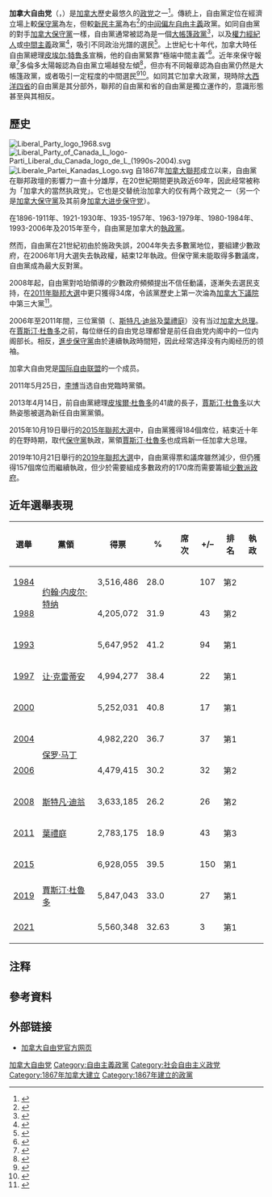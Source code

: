 {{refimprove|time=2015-09-17T01:52:00+00:00}}
{{noteTA
| G1 = 政治人物
| 1 = zh-cn:特鲁多; zh-hk:杜魯多; zh-tw:杜魯道;
}}
{{Infobox political party
|name       = 加拿大自由党
|name_native     = Liberal Party of Canada{{en}}<br>Parti libéral du Canada{{fr}}
|colorcode        = {{Party meta/color/加拿大自由党}}
|logo       = Liberal Party of Canada Logo 2014.svg
|leader           = [[賈斯汀·杜魯多|賈斯汀·杜魯多]]
|president        = Suzanne Cowan
|foundation       = 1867年7月1日 
|predecessor      = {{le|晶砂党|Clear Grits}}<br>{{le|红党 (加拿大)|Parti rouge|红党}}
|ideology         = [[社會自由主義|社會自由主義]]<br />[[自由主義|自由主義]]（[[加拿大自由主義|加拿大]]）<br />[[第三條道路|第三條道路]]
|headquarters     = {{CAN}}[[安大略省|安大略省]][[渥太华|渥太华]] <br>亞厘畢街350號920室<br>(350 Albert St Suite 920)
|international    = [[國際自由聯盟|國際自由聯盟]]
|position         = [[中間|中間]]至[[中間偏左|中間偏左]]
|colors           = [[红色|红色]]
|website          = {{Url|https://www.liberal.ca/}}
|seats1_title     = [[加拿大下議院|下議院]]
|seats1           = {{Infobox political party/seats|159|338|hex={{Party meta/color/加拿大自由党}}|per=1}}
|seats2_title     = [[加拿大上議院|上議院]]
|seats2           = {{Infobox political party/seats|0|105|hex={{Party meta/color/加拿大自由党}}|per=1}}{{notetag|2014年，所有自由党上议员都被排除出自由党国会党团，由[[保罗·马丁|保罗·马丁]]及之前自由党总理提名的上议员之后组成{{le|上議院自由黨團|Senate Liberal Caucus}}，和自由党没有隶属关系。賈斯汀·杜魯多提名的上议员则属于{{le|独立上议员小组|Independent Senators Group}}。<ref>{{Cite web|title=Justin Trudeau kicks all 32 Liberal senators out of caucus in bid for reform|url=https://nationalpost.com/news/politics/justin-trudeau-kicks-senators-out-of-liberal-caucus-in-bid-to-show-hes-serious-about-cleaning-up-red-chamber|date=2014-01-29|accessdate=2019-04-21|language=en-CA|last = Spencer |first = Christina}}</ref>}}
|country = 加拿大
}}
'''加拿大自由党'''（{{lang-en|Liberal Party of Canada}}，{{lang-fr|Parti libéral du Canada}}）是[[加拿大|加拿大]]歷史最悠久的[[政党|政党]]之一<ref>{{cite news |url=http://www.thestar.com/news/canada/article/825093--ignatieff-liberal-party-is-a-coalition-of-the-centre |script-title=en:Ignatieff: Liberal party is a ‘coalition of the centre’, Ignatieff says ‘big red tent’ needs left and right votes |publisher=thestar.com |quote=We have to stand in the centre, drawing people from both sides of the political spectrum. |date=2010-06-17 |location=Toronto |first=Susan |last=Delacourt |accessdate=2011-12-10 |archive-date=2012-10-24 |archive-url=https://web.archive.org/web/20121024110051/http://www.thestar.com/news/canada/article/825093--ignatieff-liberal-party-is-a-coalition-of-the-centre |dead-url=no }}</ref>。傳統上，自由黨定位在經濟立場上較[[加拿大保守黨|保守黨]]為左，但較[[新民主党_(加拿大)|新民主黨]]為右<ref name="puddington">{{cite book |last=Puddington |first=Arch |title=Freedom in the World: The Annual Survey of Political Rights and Civil Liberties |publisher=Rowman & Littlefield |year=2007 |ISBN=9780742558977 |page=142 |quote=After a dozen years of center-left Liberal Party rule, the Conservative Party emerged from the 2006 parliamentary elections with a plurality and established a fragile minority government.}}</ref>的[[中間偏左|中间偏左]][[自由主義|自由主義]]政黨。如同自由黨的對手[[加拿大保守黨|加拿大保守黨]]一樣，自由黨通常被認為是一個[[大帐篷政党|大帳篷政黨]]<ref>{{Cite book|chapter=Big Tent Politics: The Liberal Party’s Long Mastery of Canada’s Public Life|url=https://books.google.ca/books?id=D-c0CgAAQBAJ&pg=PA16&redir_esc=y#v=onepage&q&f=false|publisher=UBC Press|date=2015-09-01|isbn=978-0-7748-3002-7|language=en|first=R. Kenneth|last=Carty|title=Big Tent Politics: The Liberal Party’s Long Mastery of Canada’s Public Life|year=|location=|pages=|access-date=2020-12-21|archive-date=2022-04-07|archive-url=https://web.archive.org/web/20220407193242/https://books.google.ca/books?id=D-c0CgAAQBAJ&pg=PA16&redir_esc=y#v=onepage&q&f=false}}</ref>，以及[[中间主义|權力經紀人]]或[[中间主义|中間主義]]政黨<ref>{{Cite web|title=Political Parties and the Practice of Brokerage Politics|url=https://www.researchgate.net/publication/283614701_Political_Parties_and_the_Practice_of_Brokerage_Politics|accessdate=2020-12-21|work=ResearchGate|language=en}}</ref>，吸引不同政治光譜的選民<ref>{{Cite book|chapter=The Canadian Environment in Political Context|url=https://books.google.ca/books?id=Bvw_CwAAQBAJ&pg=PA55&redir_esc=y#v=onepage&q&f=false|publisher=University of Toronto Press|date=2015-12-21|isbn=978-1-4426-0871-9|language=en|first=Andrea|last=Olive|title=The Canadian Environment in Political Context|year=|location=|pages=|access-date=2020-12-21|archive-date=2022-04-07|archive-url=https://web.archive.org/web/20220407193242/https://books.google.ca/books?id=Bvw_CwAAQBAJ&pg=PA55&redir_esc=y#v=onepage&q&f=false}}</ref>。上世紀七十年代，加拿大時任自由黨總理[[皮埃尔·特鲁多|皮埃尔·特鲁多]]宣稱，他的自由黨緊靠“極端中間主義”<ref>{{Cite book|chapter=The essential Trudeau|url=https://www.worldcat.org/oclc/39335443|publisher=M & S|date=1998|location=Toronto|isbn=0-7710-8591-5|oclc=39335443|last=Trudeau, Pierre Elliott.|title=The essential Trudeau|first=|year=|pages=}}</ref>。近年來保守報章<ref>{{Cite web|title=Canada - World Newspapers and Magazines - Worldpress.org|url=https://www.worldpress.org/newspapers/AMERICAS/Canada.cfm|accessdate=2020-12-21|work=www.worldpress.org|archive-date=2019-05-27|archive-url=https://web.archive.org/web/20190527034351/https://www.worldpress.org/newspapers/AMERICAS/Canada.cfm|dead-url=no}}</ref>多倫多太陽報認為自由黨立場越發左傾<ref>{{cite news|author1=ANTHONY FUREY|title=Liberal Party veers further left|url=http://www.torontosun.com/2014/02/21/liberal-party-veers-further-left|publisher=Toronto Sun|date=2014-02-21|accessdate=2015-10-14|archive-date=2016-03-04|archive-url=https://web.archive.org/web/20160304102259/http://www.torontosun.com/2014/02/21/liberal-party-veers-further-left|dead-url=no}}</ref>，但亦有不同報章認為自由黨仍然是大帳篷政黨，或者吸引一定程度的中間選民<ref>{{Cite web|title=Conservatives struggle for harmony in the 'big tent'|url=https://standard-freeholder.com/news/local-news/conservatives-struggle-for-harmony-in-the-big-tent|accessdate=2020-12-21|work=thewhig|language=en-CA|archive-date=2020-12-16|archive-url=https://web.archive.org/web/20201216043750/https://www.standard-freeholder.com/news/local-news/conservatives-struggle-for-harmony-in-the-big-tent|dead-url=no}}</ref><ref>{{Cite web|title=Will centrist voters turn away from Justin Trudeau? It's unlikely|url=http://angusreid.org/will-centrist-voters-turn-away-from-justin-trudeau-its-unlikely/|accessdate=2020-12-21|date=2020-08-22|work=Angus Reid Institute|language=en-US|archive-date=2020-12-19|archive-url=https://web.archive.org/web/20201219152729/http://angusreid.org/will-centrist-voters-turn-away-from-justin-trudeau-its-unlikely/|dead-url=no}}</ref>。如同其它加拿大政黨，現時除[[加拿大大西洋省份|大西洋四省]]的自由黨是其分部外，聯邦的自由黨和省的自由黨是獨立運作的，意識形態甚至與其相反。

== 歷史 ==
[[File:Liberal_Party_logo_1968.svg|thumb]]
[[File:Liberal_Party_of_Canada_L_logo-Parti_Liberal_du_Canada_logo_de_L_(1990s-2004).svg|thumb]]
[[File:Liberale_Partei_Kanadas_Logo.svg|thumb]]
自1867年[[加拿大联邦化|加拿大聯邦]]成立以来，自由黨在聯邦政壇的影響力一直十分雄厚，在20世紀期間更执政近69年，因此经常被称为「加拿大的當然执政党」。它也是交替统治加拿大的仅有两个政党之一（另一个是[[加拿大保守黨|加拿大保守黨]]及其前身[[加拿大进步保守党|加拿大进步保守党]]）。

在1896-1911年、1921-1930年、1935-1957年、1963-1979年、1980-1984年、1993-2006年及2015年至今，自由黨是加拿大的[[執政黨|執政黨]]。

然而，自由黨在21世紀初由於施政失誤，2004年失去多數黨地位，要組建少數政府，在2006年1月大選失去執政權，結束12年執政。但保守黨未能取得多數議席，自由黨成為最大反對黨。

2008年起，自由黨對哈珀領導的少數政府頻頻提出不信任動議，逐漸失去選民支持，在[[2011年加拿大國會下議院選舉|2011年聯邦大選]]中更只獲得34席，令該黨歷史上第一次淪為[[加拿大下議院|加拿大下議院]]中第三大黨<ref>{{cite news|last=Fitzpatrick|first=Meagan|title=Ignatieff's Liberals lose Official Opposition status|url=http://www.cbc.ca/news/politics/story/2011/05/02/cv-election-liberals.html|accessdate=2011-11-07|newspaper=Canadian Broadcasting Corporation|date=2011-05-03|archive-date=2013-08-27|archive-url=https://web.archive.org/web/20130827162410/http://www.cbc.ca/news/politics/story/2011/05/02/cv-election-liberals.html|dead-url=no}}</ref>。

2006年至2011年間，三位黨領（{{tsl|en|Edward Blake|愛德華·布雷克}}、[[斯特凡·迪翁|斯特凡·迪翁]]及[[葉禮庭|葉禮庭]]）没有当过[[加拿大总理|加拿大总理]]。在[[賈斯汀·杜魯多|賈斯汀·杜魯多]]之前，每位继任的自由党总理都曾是前任自由党内阁中的一位内阁部长。相反，[[加拿大進步保守黨|進步保守黨]]由於連續執政時間短，因此经常选择没有内阁经历的领袖。

加拿大自由党是[[國際自由聯盟|国际自由联盟]]的一个成员。

2011年5月25日，[[李博_(政治人物)|李博]]当选自由党臨時黨領。

2013年4月14日，前自由黨總理[[皮埃爾·杜魯多|皮埃爾·杜魯多]]的41歲的長子，[[賈斯汀·杜魯多|賈斯汀·杜魯多]]以大熱姿態被選為新任自由黨黨領。

2015年10月19日舉行的[[2015年加拿大國會下議院選舉|2015年聯邦大選]]中，自由黨獲得184個席位，結束近十年的在野時期，取代[[加拿大保守黨|保守黨]]執政，黨領[[賈斯汀·杜魯多|賈斯汀·杜魯多]]也成爲新一任加拿大总理。

2019年10月21日舉行的[[2019年加拿大聯邦大選|2019年聯邦大選]]中，自由黨得票和議席雖然減少，但仍獲得157個席位而繼續執政，但少於需要組成多數政府的170席而需要籌組[[少數派政府|少數派政府]]。

==近年選舉表現==
{| class="wikitable" style="text-align: right;"
|-
! 選舉
! 黨領
! 得票
! %
! 席次
! +/–
! 排名
! 執政
|-
! [[1984年加拿大联邦大选|1984]]
| align="left" rowspan=2| [[约翰·内皮尔·特纳|约翰·内皮尔·特纳]]
| 3,516,486
| 28.0
| align="left"| {{Composition bar|40|282|hex={{Canadian party colour|CA|Liberal}}}}
| {{decrease}} 107
| {{decrease}} 第2
| {{no2|反對黨}}
|-
! [[1988年加拿大联邦大选|1988]]
| 4,205,072
| 31.9
| align="left"| {{Composition bar|83|295|hex={{Canadian party colour|CA|Liberal}}}}
| {{increase}} 43
| {{steady}} 第2
| {{no2|反對黨}}
|-
! [[1993年加拿大联邦大选|1993]]
| align="left" rowspan=3| [[让·克雷蒂安|让·克雷蒂安]]
| 5,647,952
| 41.2
| align="left"| {{Composition bar|177|295|hex={{Canadian party colour|CA|Liberal}}}}
| {{increase}} 94
| {{increase}} 第1
| {{yes2|多數黨}}
|-
! [[1997年加拿大联邦大选|1997]]
| 4,994,277
| 38.4
| align="left"| {{Composition bar|155|301|hex={{Canadian party colour|CA|Liberal}}}}
| {{decrease}} 22
| {{steady}} 第1
| {{yes2|多數黨}}
|-
! [[2000年加拿大联邦大选|2000]]
| 5,252,031
| 40.8
| align="left"| {{Composition bar|172|301|hex={{Canadian party colour|CA|Liberal}}}}
| {{increase}} 17
| {{steady}} 第1
| {{yes2|多數黨}}
|-
! [[2004年加拿大联邦大选|2004]]
| align="left" rowspan=2| [[保罗·马丁|保罗·马丁]]
| 4,982,220
| 36.7
| align="left"| {{Composition bar|135|308|hex={{Canadian party colour|CA|Liberal}}}}
| {{decrease}} 37
| {{steady}} 第1
| {{yes2|少數黨}}
|-
! [[2006年加拿大聯邦大選|2006]]
| 4,479,415
| 30.2
| align="left"| {{Composition bar|103|308|hex={{Canadian party colour|CA|Liberal}}}}
| {{decrease}} 32
| {{decrease}} 第2
| {{no2|反對黨}}
|-
! [[2008年加拿大联邦大选|2008]]
| align="left" | [[斯特凡·迪翁|斯特凡·迪翁]]
| 3,633,185
| 26.2
| align="left"| {{Composition bar|77|308|hex={{Canadian party colour|CA|Liberal}}}}
| {{decrease}} 26
| {{steady}} 第2
| {{no2|反對黨}}
|-
! [[2011年加拿大联邦大选|2011]]
| align="left" | [[葉禮庭|葉禮庭]]
| 2,783,175
| 18.9
| align="left"| {{Composition bar|34|308|hex={{Canadian party colour|CA|Liberal}}}}
| {{decrease}} 43
| {{decrease}} 第3
| {{no2|第三黨}}
|-
! [[2015年加拿大联邦大选|2015]]
| align="left" rowspan=3| [[賈斯汀·杜魯多|賈斯汀·杜魯多]]
| 6,928,055
| 39.5
| align="left"| {{Composition bar|184|338|hex={{Canadian party colour|CA|Liberal}}}}
| {{increase}} 150
| {{increase}} 第1
| {{yes2|多數黨}}
|-
![[2019年加拿大聯邦大選|2019]]
|5,847,043
|33.0
|align="left"| {{Composition bar|157|338|hex={{Canadian party colour|CA|Liberal}}}}
|{{decrease}} 27
|{{steady}} 第1
| {{yes2|少數黨}}
|-
![[2021年加拿大联邦大选|2021]]
|5,560,348
|32.63
|align="left"| {{Composition bar|160|338|hex={{Canadian party colour|CA|Liberal}}}}
|{{increase}} 3
|{{steady}} 第1
|{{yes2|少數黨}}
|}

== 注释 ==
{{notefoot}}

== 參考資料 ==
{{reflist}}

== 外部链接 ==
{{commonscat|Liberal Party of Canada}}
* [http://www.liberal.ca/ 加拿大自由党官方网页]{{Wayback|url=http://www.liberal.ca/ |date=20180202064055 }}{{en icon}}

{{加拿大政党}}

[[Category:加拿大自由党|]]
[[Category:自由主義政黨|Category:自由主義政黨]]
[[Category:社会自由主义政党|Category:社会自由主义政党]]
[[Category:1867年加拿大建立|Category:1867年加拿大建立]]
[[Category:1867年建立的政黨|Category:1867年建立的政黨]]